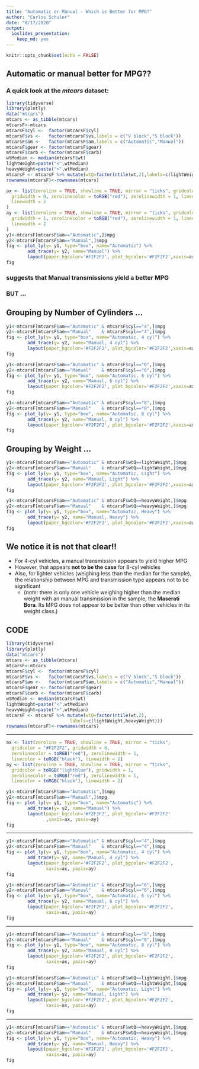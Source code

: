 ```yaml
---
title: "Automatic or Manual - Which is Better for MPG?"
author: "Carlos Schuler"
date: "8/17/2020"
output: 
  ioslides_presentation:
    keep_md: yes
---
```


```r
knitr::opts_chunk$set(echo = FALSE)
```

## Automatic or manual better for MPG??

### A quick look at the *mtcars* dataset:

```r
library(tidyverse)
library(plotly)
data("mtcars")
mtcars <- as_tibble(mtcars)
mtcarsF<-mtcars
mtcarsF$cyl <-  factor(mtcarsF$cyl)
mtcarsF$vs <-   factor(mtcarsF$vs,labels = c("V block","S block"))
mtcarsF$am <-   factor(mtcarsF$am,labels = c("Automatic","Manual"))
mtcarsF$gear <- factor(mtcarsF$gear)
mtcarsF$carb <- factor(mtcarsF$carb)
wtMedian <- median(mtcarsF$wt)
lightWeight=paste("<",wtMedian)
heavyWeight=paste(">",wtMedian)
mtcarsF <- mtcarsF %>% mutate(wtQ=factor(ntile(wt,2),labels=c(lightWeight,heavyWeight)))
rownames(mtcarsF)<-rownames(mtcars)
```
```r
ax <- list(zeroline = TRUE, showline = TRUE, mirror = "ticks", gridcolor = "#F2F2F2",
  gridwidth = 0, zerolinecolor = toRGB("red"), zerolinewidth = 1, linecolor = toRGB("black"),
  linewidth = 2
)
ay <- list(zeroline = TRUE, showline = TRUE, mirror = "ticks", gridcolor = toRGB("lightblue"),
  gridwidth = 1, zerolinecolor = toRGB("red"), zerolinewidth = 1, linecolor = toRGB("black"),
  linewidth = 2
)
y1<-mtcarsF[mtcarsF$am=="Automatic",]$mpg
y2<-mtcarsF[mtcarsF$am=="Manual",]$mpg
fig <- plot_ly(y= y1, type="box", name="Automatic") %>% 
        add_trace(y= y2, name="Manual") %>% 
        layout(paper_bgcolor='#F2F2F2', plot_bgcolor='#F2F2F2',xaxis=ax, yaxis=ay)
fig
```

### suggests that **Manual transmissions** yield a better MPG

### BUT ...

## Grouping by Number of Cylinders ...

```r
y1<-mtcarsF[mtcarsF$am=="Automatic" & mtcarsF$cyl=="4",]$mpg
y2<-mtcarsF[mtcarsF$am=="Manual"    & mtcarsF$cyl=="4",]$mpg
fig <- plot_ly(y= y1, type="box", name="Automatic, 4 cyl") %>% 
        add_trace(y= y2, name="Manual, 4 cyl") %>% 
        layout(paper_bgcolor='#F2F2F2', plot_bgcolor='#F2F2F2',xaxis=ax, yaxis=ay)
fig

y1<-mtcarsF[mtcarsF$am=="Automatic" & mtcarsF$cyl=="6",]$mpg
y2<-mtcarsF[mtcarsF$am=="Manual"    & mtcarsF$cyl=="6",]$mpg
fig <- plot_ly(y= y1, type="box", name="Automatic, 6 cyl") %>% 
        add_trace(y= y2, name="Manual, 6 cyl") %>% 
        layout(paper_bgcolor='#F2F2F2', plot_bgcolor='#F2F2F2',xaxis=ax, yaxis=ay)
fig

y1<-mtcarsF[mtcarsF$am=="Automatic" & mtcarsF$cyl=="8",]$mpg
y2<-mtcarsF[mtcarsF$am=="Manual"    & mtcarsF$cyl=="8",]$mpg
fig <- plot_ly(y= y1, type="box", name="Automatic, 8 cyl") %>% 
        add_trace(y= y2, name="Manual, 8 cyl") %>% 
        layout(paper_bgcolor='#F2F2F2', plot_bgcolor='#F2F2F2',xaxis=ax, yaxis=ay)
fig
```

## Grouping by Weight ...

```r
y1<-mtcarsF[mtcarsF$am=="Automatic" & mtcarsF$wtQ==lightWeight,]$mpg
y2<-mtcarsF[mtcarsF$am=="Manual"    & mtcarsF$wtQ==lightWeight,]$mpg
fig <- plot_ly(y= y1, type="box", name="Automatic, Light") %>% 
        add_trace(y= y2, name="Manual, Light") %>% 
        layout(paper_bgcolor='#F2F2F2', plot_bgcolor='#F2F2F2',xaxis=ax, yaxis=ay)
fig

y1<-mtcarsF[mtcarsF$am=="Automatic" & mtcarsF$wtQ==heavyWeight,]$mpg
y2<-mtcarsF[mtcarsF$am=="Manual"    & mtcarsF$wtQ==heavyWeight,]$mpg
fig <- plot_ly(y= y1, type="box", name="Automatic, Heavy") %>% 
        add_trace(y= y2, name="Manual, Heavy") %>% 
        layout(paper_bgcolor='#F2F2F2', plot_bgcolor='#F2F2F2',xaxis=ax, yaxis=ay)
fig
```

## We notice it is not that clear!!

- For 4-cyl vehicles, a manual transmission appears to yield higher MPG
- However, that appears **not to be the case** for 8-cyl vehicles 
- Also, for lighter vehicles (weighing less than the median for the sample), the relationship between MPG and transmission type appears not to be significant 
    + (*note*: there is only one vehicle weighing higher than the median weight with an manual transmission in the sample, the **Maserati Bora**. Its MPG does not appear to be better than other vehicles in its weight class.)

## CODE
```r
library(tidyverse)
library(plotly)
data("mtcars")
mtcars <- as_tibble(mtcars)
mtcarsF<-mtcars
mtcarsF$cyl <-  factor(mtcarsF$cyl)
mtcarsF$vs <-   factor(mtcarsF$vs,labels = c("V block","S block"))
mtcarsF$am <-   factor(mtcarsF$am,labels = c("Automatic","Manual"))
mtcarsF$gear <- factor(mtcarsF$gear)
mtcarsF$carb <- factor(mtcarsF$carb)
wtMedian <- median(mtcarsF$wt)
lightWeight=paste("<",wtMedian)
heavyWeight=paste(">",wtMedian)
mtcarsF <- mtcarsF %>% mutate(wtQ=factor(ntile(wt,2),
                        labels=c(lightWeight,heavyWeight)))
rownames(mtcarsF)<-rownames(mtcars)
```

***
```r
ax <- list(zeroline = TRUE, showline = TRUE, mirror = "ticks", 
  gridcolor = "#F2F2F2", gridwidth = 0, 
  zerolinecolor = toRGB("red"), zerolinewidth = 1, 
  linecolor = toRGB("black"), linewidth = 2)
ay <- list(zeroline = TRUE, showline = TRUE, mirror = "ticks", 
  gridcolor = toRGB("lightblue"), gridwidth = 1, 
  zerolinecolor = toRGB("red"), zerolinewidth = 1, 
  linecolor = toRGB("black"), linewidth = 2)

y1<-mtcarsF[mtcarsF$am=="Automatic",]$mpg
y2<-mtcarsF[mtcarsF$am=="Manual",]$mpg
fig <- plot_ly(y= y1, type="box", name="Automatic") %>% 
        add_trace(y= y2, name="Manual") %>% 
        layout(paper_bgcolor='#F2F2F2', plot_bgcolor='#F2F2F2'
               ,xaxis=ax, yaxis=ay)
fig
```

***
```r
y1<-mtcarsF[mtcarsF$am=="Automatic" & mtcarsF$cyl=="4",]$mpg
y2<-mtcarsF[mtcarsF$am=="Manual"    & mtcarsF$cyl=="4",]$mpg
fig <- plot_ly(y= y1, type="box", name="Automatic, 4 cyl") %>% 
        add_trace(y= y2, name="Manual, 4 cyl") %>% 
        layout(paper_bgcolor='#F2F2F2', plot_bgcolor='#F2F2F2',
               xaxis=ax, yaxis=ay)
fig

y1<-mtcarsF[mtcarsF$am=="Automatic" & mtcarsF$cyl=="6",]$mpg
y2<-mtcarsF[mtcarsF$am=="Manual"    & mtcarsF$cyl=="6",]$mpg
fig <- plot_ly(y= y1, type="box", name="Automatic, 6 cyl") %>% 
        add_trace(y= y2, name="Manual, 6 cyl") %>% 
        layout(paper_bgcolor='#F2F2F2', plot_bgcolor='#F2F2F2',
               xaxis=ax, yaxis=ay)
fig
```

***
```r
y1<-mtcarsF[mtcarsF$am=="Automatic" & mtcarsF$cyl=="8",]$mpg
y2<-mtcarsF[mtcarsF$am=="Manual"    & mtcarsF$cyl=="8",]$mpg
fig <- plot_ly(y= y1, type="box", name="Automatic, 8 cyl") %>% 
        add_trace(y= y2, name="Manual, 8 cyl") %>% 
        layout(paper_bgcolor='#F2F2F2', plot_bgcolor='#F2F2F2',
               xaxis=ax, yaxis=ay)
fig

y1<-mtcarsF[mtcarsF$am=="Automatic" & mtcarsF$wtQ==lightWeight,]$mpg
y2<-mtcarsF[mtcarsF$am=="Manual"    & mtcarsF$wtQ==lightWeight,]$mpg
fig <- plot_ly(y= y1, type="box", name="Automatic, Light") %>% 
        add_trace(y= y2, name="Manual, Light") %>% 
        layout(paper_bgcolor='#F2F2F2', plot_bgcolor='#F2F2F2',
               xaxis=ax, yaxis=ay)
fig
```

***
```r
y1<-mtcarsF[mtcarsF$am=="Automatic" & mtcarsF$wtQ==heavyWeight,]$mpg
y2<-mtcarsF[mtcarsF$am=="Manual"    & mtcarsF$wtQ==heavyWeight,]$mpg
fig <- plot_ly(y= y1, type="box", name="Automatic, Heavy") %>% 
        add_trace(y= y2, name="Manual, Heavy") %>% 
        layout(paper_bgcolor='#F2F2F2', plot_bgcolor='#F2F2F2',
               xaxis=ax, yaxis=ay)
fig
```